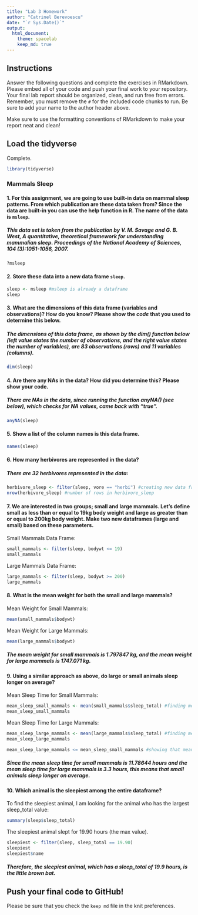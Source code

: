 ```yaml
---
title: "Lab 3 Homework"
author: "Catrinel Berevoescu"
date: "`r Sys.Date()`"
output:
  html_document: 
    theme: spacelab
    keep_md: true
---
```


## Instructions
Answer the following questions and complete the exercises in RMarkdown. Please embed all of your code and push your final work to your repository. Your final lab report should be organized, clean, and run free from errors. Remember, you must remove the `#` for the included code chunks to run. Be sure to add your name to the author header above.  

Make sure to use the formatting conventions of RMarkdown to make your report neat and clean!  

## Load the tidyverse   

Complete. 

```r
library(tidyverse)
```

### Mammals Sleep   

#### 1. For this assignment, we are going to use built-in data on mammal sleep patterns. From which publication are these data taken from? Since the data are built-in you can use the help function in R. The name of the data is `msleep`.   

##### This data set is taken from the publication by V. M. Savage and G. B. West, A quantitative, theoretical framework for understanding mammalian sleep. Proceedings of the National Academy of Sciences, 104 (3):1051-1056, 2007.

```r
?msleep
```

#### 2. Store these data into a new data frame `sleep`.   

```r
sleep <- msleep #msleep is already a dataframe
sleep
```

#### 3. What are the dimensions of this data frame (variables and observations)? How do you know? Please show the *code* that you used to determine this below.   

##### The dimensions of this data frame, as shown by the dim() function below (left value states the number of observations, and the right value states the number of variables), are 83 observations (rows) and 11 variables (columns).  

```r
dim(sleep) 
```

#### 4. Are there any NAs in the data? How did you determine this? Please show your code.   

##### There are NAs in the data, since running the function anyNA() (see below), which checks for NA values, came back with "true".  

```r
anyNA(sleep)
```

#### 5. Show a list of the column names is this data frame.     

```r
names(sleep)
```

#### 6. How many herbivores are represented in the data?     

##### There are 32 herbivores represented in the data:

```r
herbivore_sleep <- filter(sleep, vore == "herbi") #creating new data frame with only herbivores
nrow(herbivore_sleep) #number of rows in herbivore_sleep
```

#### 7. We are interested in two groups; small and large mammals. Let's define small as less than or equal to 19kg body weight and large as greater than or equal to 200kg body weight. Make two new dataframes (large and small) based on these parameters.   

Small Mammals Data Frame:  

```r
small_mammals <- filter(sleep, bodywt <= 19)
small_mammals
```

Large Mammals Data Frame:  

```r
large_mammals <- filter(sleep, bodywt >= 200)
large_mammals
```

#### 8. What is the mean weight for both the small and large mammals?   

Mean Weight for Small Mammals:  

```r
mean(small_mammals$bodywt)
```

Mean Weight for Large Mammals:  

```r
mean(large_mammals$bodywt)
```

##### The mean weight for small mammals is 1.797847 kg, and the mean weight for large mammals is 1747.071 kg.

#### 9. Using a similar approach as above, do large or small animals sleep longer on average?   

Mean Sleep Time for Small Mammals:  

```r
mean_sleep_small_mammals <- mean(small_mammals$sleep_total) #finding mean of sleep_total column for small_mammal data frame
mean_sleep_small_mammals
```

Mean Sleep Time for Large Mammals:  

```r
mean_sleep_large_mammals <- mean(large_mammals$sleep_total) #finding mean of sleep_total column for large_mammal data frame
mean_sleep_large_mammals
```

```r
mean_sleep_large_mammals <= mean_sleep_small_mammals #showing that mean sleep time for small mammals is larger than the sleep time for large mammals
```

##### Since the mean sleep time for small mammals is 11.78644 hours and the mean sleep time for large mammals is 3.3 hours, this means that small animals sleep longer on average.  

#### 10. Which animal is the sleepiest among the entire dataframe?

To find the sleepiest animal, I am looking for the animal who has the largest sleep_total value:  

```r
summary(sleep$sleep_total)
```

The sleepiest animal slept for 19.90 hours (the max value).  

```r
sleepiest <- filter(sleep, sleep_total == 19.90)
sleepiest
sleepiest$name
```

##### Therefore, the sleepiest animal, which has a sleep_total of 19.9 hours, is the little brown bat.  

## Push your final code to GitHub!
Please be sure that you check the `keep md` file in the knit preferences.   